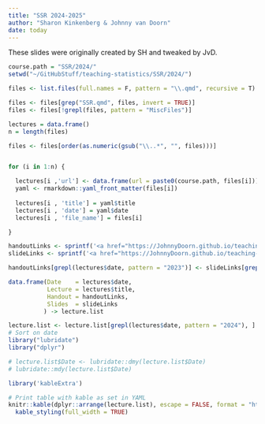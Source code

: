 ```yaml
---
title: "SSR 2024-2025"
author: "Sharon Kinkenberg & Johnny van Doorn"
date: today
---
```


These slides were originally created by SH and tweaked by JvD.

```r
course.path = "SSR/2024/"
setwd("~/GitHubStuff/teaching-statistics/SSR/2024/")

files <- list.files(full.names = F, pattern = "\\.qmd", recursive = T)

files <- files[grep("SSR.qmd", files, invert = TRUE)]
files <- files[!grepl(files, pattern = "MiscFiles")]

lectures = data.frame()
n = length(files)

files <- files[order(as.numeric(gsub("\\..*", "", files)))]


for (i in 1:n) {

  lectures[i ,'url'] <- data.frame(url = paste0(course.path, files[i]))
  yaml <- rmarkdown::yaml_front_matter(files[i])
  
  lectures[i , 'title'] = yaml$title
  lectures[i , 'date'] = yaml$date
  lectures[i , 'file_name'] = files[i]

}

handoutLinks <- sprintf('<a href="https://JohnnyDoorn.github.io/teaching-statistics/%s" target="_blank" class="external">link</a>', gsub("qmd", "html", lectures$url))
slideLinks <- sprintf('<a href="https://JohnnyDoorn.github.io/teaching-statistics/%s" target="_blank" class="external">link</a>', gsub("qmd", "slide.html", lectures$url))

handoutLinks[grepl(lectures$date, pattern = "2023")] <- slideLinks[grepl(lectures$date, pattern = "2023")] <- "-"

data.frame(Date    = lectures$date, 
           Lecture = lectures$title,
           Handout = handoutLinks,
           Slides  = slideLinks
          ) -> lecture.list

lecture.list <- lecture.list[grepl(lectures$date, pattern = "2024"), ]
# Sort on date
library("lubridate")
library("dplyr")

# lecture.list$Date <- lubridate::dmy(lecture.list$Date)
# lubridate::mdy(lecture.list$Date)

library('kableExtra')

# Print table with kable as set in YAML
knitr::kable(dplyr::arrange(lecture.list), escape = FALSE, format = "html" ) %>%
  kable_styling(full_width = TRUE)
```
